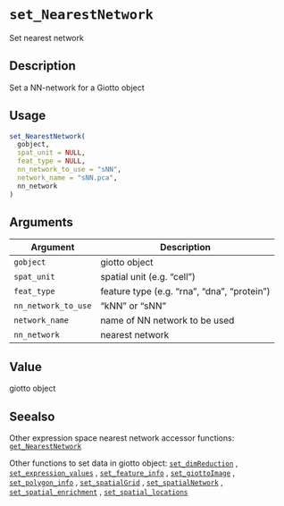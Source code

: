 # `set_NearestNetwork`

Set nearest network


## Description

Set a NN-network for a Giotto object


## Usage

```r
set_NearestNetwork(
  gobject,
  spat_unit = NULL,
  feat_type = NULL,
  nn_network_to_use = "sNN",
  network_name = "sNN.pca",
  nn_network
)
```


## Arguments

Argument      |Description
------------- |----------------
`gobject`     |     giotto object
`spat_unit`     |     spatial unit (e.g. "cell")
`feat_type`     |     feature type (e.g. "rna", "dna", "protein")
`nn_network_to_use`     |     "kNN" or "sNN"
`network_name`     |     name of NN network to be used
`nn_network`     |     nearest network


## Value

giotto object


## Seealso

Other expression space nearest network accessor functions:
 [`get_NearestNetwork`](#getnearestnetwork) 
 
 Other functions to set data in giotto object:
 [`set_dimReduction`](#setdimreduction) ,
 [`set_expression_values`](#setexpressionvalues) ,
 [`set_feature_info`](#setfeatureinfo) ,
 [`set_giottoImage`](#setgiottoimage) ,
 [`set_polygon_info`](#setpolygoninfo) ,
 [`set_spatialGrid`](#setspatialgrid) ,
 [`set_spatialNetwork`](#setspatialnetwork) ,
 [`set_spatial_enrichment`](#setspatialenrichment) ,
 [`set_spatial_locations`](#setspatiallocations)


